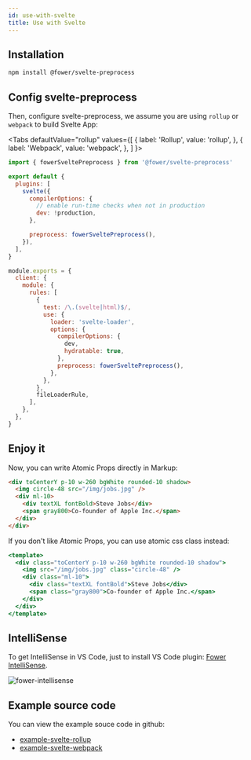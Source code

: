 ```yaml
---
id: use-with-svelte
title: Use with Svelte
---
```


## Installation

```bash npm2yarn
npm install @fower/svelte-preprocess
```

## Config svelte-preprocess

Then, configure svelte-preprocess, we assume you are using `rollup` or `webpack` to build Svelte App:

<Tabs
  defaultValue="rollup"
  values={[
    { label: 'Rollup', value: 'rollup', },
    { label: 'Webpack', value: 'webpack', },
  ]
}>
<TabItem value="rollup">

```js title="rollup.config.js"
import { fowerSveltePreprocess } from '@fower/svelte-preprocess'

export default {
  plugins: [
    svelte({
      compilerOptions: {
        // enable run-time checks when not in production
        dev: !production,
      },

      preprocess: fowerSveltePreprocess(),
    }),
  ],
}
```

</TabItem>
<TabItem value="webpack">

```js title="webpack.config"
module.exports = {
  client: {
    module: {
      rules: [
        {
          test: /\.(svelte|html)$/,
          use: {
            loader: 'svelte-loader',
            options: {
              compilerOptions: {
                dev,
                hydratable: true,
              },
              preprocess: fowerSveltePreprocess(),
            },
          },
        },
        fileLoaderRule,
      ],
    },
  },
}
```

</TabItem>
</Tabs>

## Enjoy it

Now, you can write Atomic Props directly in Markup:

```html
<div toCenterY p-10 w-260 bgWhite rounded-10 shadow>
  <img circle-48 src="/img/jobs.jpg" />
  <div ml-10>
    <div textXL fontBold>Steve Jobs</div>
    <span gray800>Co-founder of Apple Inc.</span>
  </div>
</div>
```

If you don't like Atomic Props, you can use atomic css class instead:

```jsx
<template>
  <div class="toCenterY p-10 w-260 bgWhite rounded-10 shadow">
    <img src="/img/jobs.jpg" class="circle-48" />
    <div class="ml-10">
      <div class="textXL fontBold">Steve Jobs</div>
      <span class="gray800">Co-founder of Apple Inc.</span>
    </div>
  </div>
</template>
```

## IntelliSense

To get IntelliSense in VS Code, just to install VS Code plugin: [Fower IntelliSense](https://code.visualstudio.com/docs/editor/intellisense).

![fower-intellisense](/img/fower-intellisense.png)

## Example source code

You can view the example souce code in github:

- [example-svelte-rollup](https://github.com/forsigner/fower/tree/master/examples/example-svelte-rollup)
- [example-svelte-webpack](https://github.com/forsigner/fower/tree/master/examples/example-svelte-webpack)
